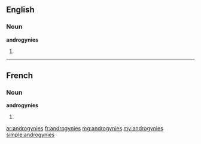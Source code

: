 ==English==

===Noun===
'''androgynies'''

# {{plural of|androgyny}}

----

==French==

===Noun===
'''androgynies''' {{f}}

# {{plural of|androgynie|lang=fr}}

[[ar:androgynies]]
[[fr:androgynies]]
[[mg:androgynies]]
[[my:androgynies]]
[[simple:androgynies]]